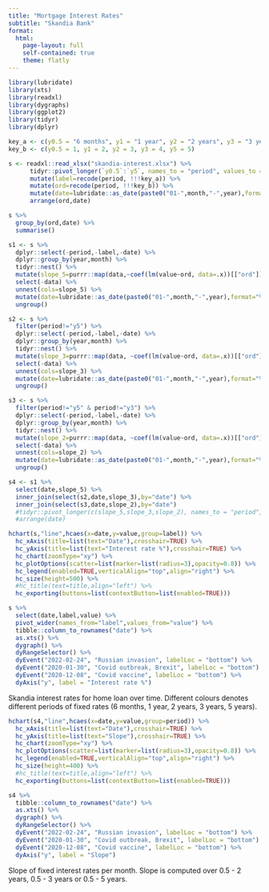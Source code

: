 ```yaml
---
title: "Mortgage Interest Rates"
subtitle: "Skandia Bank"
format: 
  html:
    page-layout: full
    self-contained: true
    theme: flatly
---
```


```r
library(lubridate)
library(xts)
library(readxl)
library(dygraphs)
library(ggplot2)
library(tidyr)
library(dplyr)

key_a <- c(y0.5 = "6 months", y1 = "1 year", y2 = "2 years", y3 = "3 years", y5 = "5 years")
key_b <- c(y0.5 = 1, y1 = 2, y2 = 3, y3 = 4, y5 = 5)

s <- readxl::read_xlsx("skandia-interest.xlsx") %>%
      tidyr::pivot_longer(`y0.5`:`y5`, names_to = "period", values_to = "value") %>%
      mutate(label=recode(period, !!!key_a)) %>%
      mutate(ord=recode(period, !!!key_b)) %>%
      mutate(date=lubridate::as_date(paste0("01-",month,"-",year),format="%d-%b-%Y")) %>%
      arrange(ord,date)

s %>%
  group_by(ord,date) %>%
  summarise()

s1 <- s %>%
  dplyr::select(-period,-label,-date) %>%
  dplyr::group_by(year,month) %>%
  tidyr::nest() %>%
  mutate(slope_5=purrr::map(data,~coef(lm(value~ord, data=.x))[["ord"]])) %>%
  select(-data) %>%
  unnest(cols=slope_5) %>%
  mutate(date=lubridate::as_date(paste0("01-",month,"-",year),format="%d-%b-%Y")) %>%
  ungroup()

s2 <- s %>%
  filter(period!="y5") %>%
  dplyr::select(-period,-label,-date) %>%
  dplyr::group_by(year,month) %>%
  tidyr::nest() %>%
  mutate(slope_3=purrr::map(data, ~coef(lm(value~ord, data=.x))[["ord"]])) %>%
  select(-data) %>%
  unnest(cols=slope_3) %>%
  mutate(date=lubridate::as_date(paste0("01-",month,"-",year),format="%d-%b-%Y")) %>%
  ungroup()

s3 <- s %>%
  filter(period!="y5" & period!="y3") %>%
  dplyr::select(-period,-label,-date) %>%
  dplyr::group_by(year,month) %>%
  tidyr::nest() %>%
  mutate(slope_2=purrr::map(data, ~coef(lm(value~ord, data=.x))[["ord"]])) %>%
  select(-data) %>%
  unnest(cols=slope_2) %>%
  mutate(date=lubridate::as_date(paste0("01-",month,"-",year),format="%d-%b-%Y")) %>%
  ungroup()

s4 <- s1 %>%
  select(date,slope_5) %>%
  inner_join(select(s2,date,slope_3),by="date") %>%
  inner_join(select(s3,date,slope_2),by="date")
  #tidyr::pivot_longer(c(slope_5,slope_3,slope_2), names_to = "period", values_to = "value") %>%
  #arrange(date)
```

```r
hchart(s,"line",hcaes(x=date,y=value,group=label)) %>%
  hc_xAxis(title=list(text="Date"),crosshair=TRUE) %>%
  hc_yAxis(title=list(text="Interest rate %"),crosshair=TRUE) %>%
  hc_chart(zoomType="xy") %>%
  hc_plotOptions(scatter=list(marker=list(radius=3),opacity=0.8)) %>%
  hc_legend(enabled=TRUE,verticalAlign="top",align="right") %>%
  hc_size(height=500) %>%
  #hc_title(text=title,align="left") %>%
  hc_exporting(buttons=list(contextButton=list(enabled=TRUE)))
```

```r
s %>%
  select(date,label,value) %>%
  pivot_wider(names_from="label",values_from="value") %>%
  tibble::column_to_rownames("date") %>%
  as.xts() %>%
  dygraph() %>%
  dyRangeSelector() %>%
  dyEvent("2022-02-24", "Russian invasion", labelLoc = "bottom") %>%
  dyEvent("2020-01-30", "Covid outbreak, Brexit", labelLoc = "bottom") %>%
  dyEvent("2020-12-08", "Covid vaccine", labelLoc = "bottom") %>%
  dyAxis("y", label = "Interest rate %")
```

Skandia interest rates for home loan over time. Different colours denotes different periods of fixed rates (6 months, 1 year, 2 years, 3 years, 5 years).

```r
hchart(s4,"line",hcaes(x=date,y=value,group=period)) %>%
  hc_xAxis(title=list(text="Date"),crosshair=TRUE) %>%
  hc_yAxis(title=list(text="Slope"),crosshair=TRUE) %>%
  hc_chart(zoomType="xy") %>%
  hc_plotOptions(scatter=list(marker=list(radius=3),opacity=0.8)) %>%
  hc_legend(enabled=TRUE,verticalAlign="top",align="right") %>%
  hc_size(height=400) %>%
  #hc_title(text=title,align="left") %>%
  hc_exporting(buttons=list(contextButton=list(enabled=TRUE)))
```

```r
s4 %>%
  tibble::column_to_rownames("date") %>%
  as.xts() %>%
  dygraph() %>%
  dyRangeSelector() %>%
  dyEvent("2022-02-24", "Russian invasion", labelLoc = "bottom") %>%
  dyEvent("2020-01-30", "Covid outbreak, Brexit", labelLoc = "bottom") %>%
  dyEvent("2020-12-08", "Covid vaccine", labelLoc = "bottom") %>%
  dyAxis("y", label = "Slope")
```

Slope of fixed interest rates per month. Slope is computed over 0.5 - 2 years, 0.5 - 3 years or 0.5 - 5 years.




